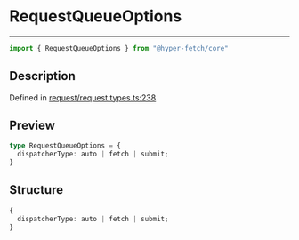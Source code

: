 

# RequestQueueOptions

<div class="api-docs__separator" data-reactroot="">

---

</div><div class="api-docs__import" data-reactroot="">

```ts
import { RequestQueueOptions } from "@hyper-fetch/core"
```

</div><div class="api-docs__section">

## Description

</div><div class="api-docs__description"><span class="api-docs__do-not-parse">



</span></div><p class="api-docs__definition">

Defined in [request/request.types.ts:238](https://github.com/BetterTyped/hyper-fetch/blob/3f01c37e/packages/core/src/request/request.types.ts#L238)

</p><div class="api-docs__section">

## Preview

</div><div class="api-docs__preview type">

```ts
type RequestQueueOptions = {
  dispatcherType: auto | fetch | submit; 
}
```

</div><div class="api-docs__section">

## Structure

</div><div class="api-docs__returns">

```ts
{
  dispatcherType: auto | fetch | submit;
}
```

</div>